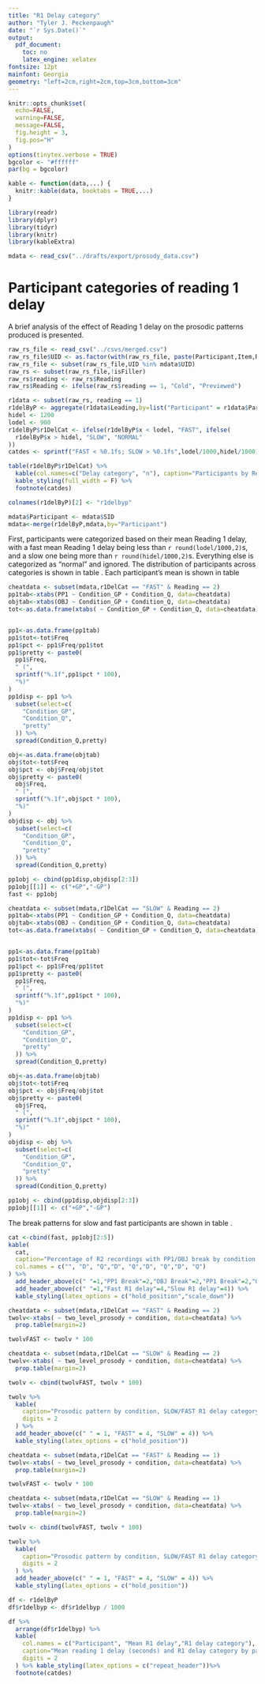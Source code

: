 ```yaml
---
title: "R1 Delay category"
author: "Tyler J. Peckenpaugh"
date: "`r Sys.Date()`"
output: 
  pdf_document:
    toc: no
    latex_engine: xelatex
fontsize: 12pt
mainfont: Georgia
geometry: "left=2cm,right=2cm,top=3cm,bottom=3cm"
---
```

```r
knitr::opts_chunk$set(
  echo=FALSE, 
  warning=FALSE, 
  message=FALSE, 
  fig.height = 3, 
  fig.pos="H"
)
options(tinytex.verbose = TRUE)
bgcolor <- "#ffffff"
par(bg = bgcolor)

kable <- function(data,...) {
  knitr::kable(data, booktabs = TRUE,...)
}

library(readr)
library(dplyr)
library(tidyr)
library(knitr)
library(kableExtra)

mdata <- read_csv("../drafts/export/prosody_data.csv")

```
# Participant categories of reading 1 delay

A brief analysis of the effect of Reading 1 delay on the prosodic patterns produced is presented.

```r
raw_rs_file <- read_csv("../csvs/merged.csv")
raw_rs_file$UID <- as.factor(with(raw_rs_file, paste(Participant,Item,Reading,sep="-")))
raw_rs_file <- subset(raw_rs_file,UID %in% mdata$UID)
raw_rs <- subset(raw_rs_file,!isFiller)
raw_rs$reading <- raw_rs$Reading
raw_rs$Reading <- ifelse(raw_rs$reading == 1, "Cold", "Previewed")

r1data <- subset(raw_rs, reading == 1)
r1delByP <- aggregate(r1data$Leading,by=list("Participant" = r1data$Participant), FUN=mean)
hidel <- 1200
lodel <- 900
r1delByP$r1DelCat <- ifelse(r1delByP$x < lodel, "FAST", ifelse(
  r1delByP$x > hidel, "SLOW", "NORMAL"
))
catdes <- sprintf("FAST < %0.1fs; SLOW > %0.1fs",lodel/1000,hidel/1000)

table(r1delByP$r1DelCat) %>% 
  kable(col.names=c("Delay category", "n"), caption="Participants by Reading 1 delay category") %>% 
  kable_styling(full_width = F) %>% 
  footnote(catdes)

colnames(r1delByP)[2] <- "r1delbyp"

mdata$Participant <- mdata$SID
mdata<-merge(r1delByP,mdata,by="Participant")

```

First, participants were categorized based on their mean Reading 1 delay, with a fast mean Reading 1 delay being less than `r round(lodel/1000,2)`s, and a slow one being more than `r round(hidel/1000,2)`s. Everything else is categorized as "normal" and ignored. The distribution of participants across categories is shown in table \ref{tab:delcat}. Each participant's mean is shown in table \ref{tab:r1delByP}


```r
cheatdata <- subset(mdata,r1DelCat == "FAST" & Reading == 2)
pp1tab<-xtabs(PP1 ~ Condition_GP + Condition_Q, data=cheatdata)
objtab<-xtabs(OBJ ~ Condition_GP + Condition_Q, data=cheatdata)
tot<-as.data.frame(xtabs( ~ Condition_GP + Condition_Q, data=cheatdata))


pp1<-as.data.frame(pp1tab)
pp1$tot<-tot$Freq
pp1$pct <- pp1$Freq/pp1$tot
pp1$pretty <- paste0(
  pp1$Freq, 
  " (", 
  sprintf("%.1f",pp1$pct * 100), 
  "%)"
)
pp1disp <- pp1 %>%
  subset(select=c(
    "Condition_GP",
    "Condition_Q",
    "pretty"
  )) %>% 
  spread(Condition_Q,pretty)

obj<-as.data.frame(objtab)
obj$tot<-tot$Freq
obj$pct <- obj$Freq/obj$tot
obj$pretty <- paste0(
  obj$Freq, 
  " (", 
  sprintf("%.1f",obj$pct * 100), 
  "%)"
)
objdisp <- obj %>%
  subset(select=c(
    "Condition_GP",
    "Condition_Q",
    "pretty"
  )) %>% 
  spread(Condition_Q,pretty)

pp1obj <- cbind(pp1disp,objdisp[2:3])
pp1obj[[1]] <- c("+GP","-GP")
fast <- pp1obj
```

```r
cheatdata <- subset(mdata,r1DelCat == "SLOW" & Reading == 2)
pp1tab<-xtabs(PP1 ~ Condition_GP + Condition_Q, data=cheatdata)
objtab<-xtabs(OBJ ~ Condition_GP + Condition_Q, data=cheatdata)
tot<-as.data.frame(xtabs( ~ Condition_GP + Condition_Q, data=cheatdata))


pp1<-as.data.frame(pp1tab)
pp1$tot<-tot$Freq
pp1$pct <- pp1$Freq/pp1$tot
pp1$pretty <- paste0(
  pp1$Freq, 
  " (", 
  sprintf("%.1f",pp1$pct * 100), 
  "%)"
)
pp1disp <- pp1 %>%
  subset(select=c(
    "Condition_GP",
    "Condition_Q",
    "pretty"
  )) %>% 
  spread(Condition_Q,pretty)

obj<-as.data.frame(objtab)
obj$tot<-tot$Freq
obj$pct <- obj$Freq/obj$tot
obj$pretty <- paste0(
  obj$Freq, 
  " (", 
  sprintf("%.1f",obj$pct * 100), 
  "%)"
)
objdisp <- obj %>%
  subset(select=c(
    "Condition_GP",
    "Condition_Q",
    "pretty"
  )) %>% 
  spread(Condition_Q,pretty)

pp1obj <- cbind(pp1disp,objdisp[2:3])
pp1obj[[1]] <- c("+GP","-GP")
```

The break patterns for slow and fast participants are shown in table \ref{tab:cheaterBreaks}.

```r
cat <-cbind(fast, pp1obj[2:5])
kable(
  cat,
  caption="Percentage of R2 recordings with PP1/OBJ break by condition and R1 delay category",
  col.names = c("", "D", "Q","D", "Q","D", "Q","D", "Q")
) %>% 
  add_header_above(c(" "=1,"PP1 Break"=2,"OBJ Break"=2,"PP1 Break"=2,"OBJ Break"=2)) %>%
  add_header_above(c(" "=1,"Fast R1 delay"=4,"Slow R1 delay"=4)) %>%
  kable_styling(latex_options = c("hold_position","scale_down"))
```

```r
cheatdata <- subset(mdata,r1DelCat == "FAST" & Reading == 2)
twolv<-xtabs( ~ two_level_prosody + condition, data=cheatdata) %>%
  prop.table(margin=2)

twolvFAST <- twolv * 100

cheatdata <- subset(mdata,r1DelCat == "SLOW" & Reading == 2)
twolv<-xtabs( ~ two_level_prosody + condition, data=cheatdata) %>%
  prop.table(margin=2)

twolv <- cbind(twolvFAST, twolv * 100)

twolv %>% 
  kable(
    caption="Prosodic pattern by condition, SLOW/FAST R1 delay category (Reading 2)",
    digits = 2
  ) %>%
  add_header_above(c(" " = 1, "FAST" = 4, "SLOW" = 4)) %>%
  kable_styling(latex_options = c("hold_position"))
```
```r
cheatdata <- subset(mdata,r1DelCat == "FAST" & Reading == 1)
twolv<-xtabs( ~ two_level_prosody + condition, data=cheatdata) %>%
  prop.table(margin=2)

twolvFAST <- twolv * 100

cheatdata <- subset(mdata,r1DelCat == "SLOW" & Reading == 1)
twolv<-xtabs( ~ two_level_prosody + condition, data=cheatdata) %>%
  prop.table(margin=2)

twolv <- cbind(twolvFAST, twolv * 100)

twolv %>% 
  kable(
    caption="Prosodic pattern by condition, SLOW/FAST R1 delay category (Reading 1)",
    digits = 2
  ) %>%
  add_header_above(c(" " = 1, "FAST" = 4, "SLOW" = 4)) %>%
  kable_styling(latex_options = c("hold_position"))
```

```r
df <- r1delByP
df$r1delbyp <- df$r1delbyp / 1000

df %>%  
  arrange(df$r1delbyp) %>% 
  kable(
    col.names = c("Participant", "Mean R1 delay","R1 delay category"), 
    caption="Mean reading 1 delay (seconds) and R1 delay category by participant", 
    digits = 2
  ) %>% kable_styling(latex_options = c("repeat_header"))%>% 
  footnote(catdes)
```